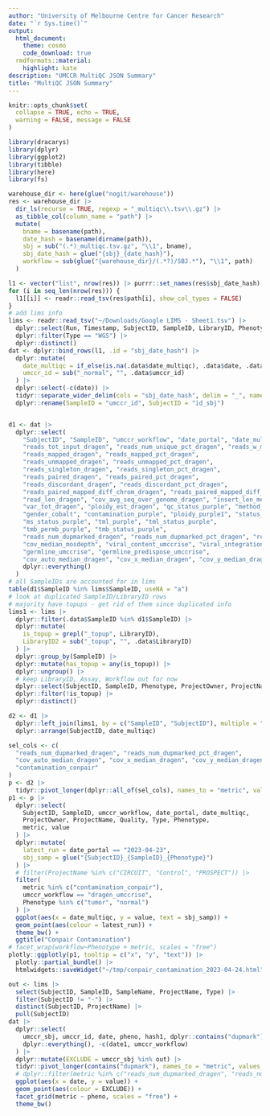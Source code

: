 ```yaml
---
author: "University of Melbourne Centre for Cancer Research"
date: "`r Sys.time()`"
output:
  html_document:
    theme: cosmo
    code_download: true
  rmdformats::material:
    highlight: kate
description: "UMCCR MultiQC JSON Summary"
title: "MultiQC JSON Summary"
---
```


```r
knitr::opts_chunk$set(
  collapse = TRUE, echo = TRUE,
  warning = FALSE, message = FALSE
)
```

```r
library(dracarys)
library(dplyr)
library(ggplot2)
library(tibble)
library(here)
library(fs)
```

```r
warehouse_dir <- here(glue("nogit/warehouse"))
res <- warehouse_dir |>
  dir_ls(recurse = TRUE, regexp = "_multiqc\\.tsv\\.gz") |>
  as_tibble_col(column_name = "path") |>
  mutate(
    bname = basename(path),
    date_hash = basename(dirname(path)),
    sbj = sub("(.*)_multiqc.tsv.gz", "\\1", bname),
    sbj_date_hash = glue("{sbj}_{date_hash}"),
    workflow = sub(glue("{warehouse_dir}/(.*?)/SBJ.*"), "\\1", path)
  )

l1 <- vector("list", nrow(res)) |> purrr::set_names(res$sbj_date_hash)
for (i in seq_len(nrow(res))) {
  l1[[i]] <- readr::read_tsv(res$path[i], show_col_types = FALSE)
}
# add lims info
lims <- readr::read_tsv("~/Downloads/Google LIMS - Sheet1.tsv") |>
  dplyr::select(Run, Timestamp, SubjectID, SampleID, LibraryID, Phenotype, ProjectOwner, ProjectName, Type, Assay, Workflow, Quality) |>
  dplyr::filter(Type == "WGS") |>
  dplyr::distinct()
dat <- dplyr::bind_rows(l1, .id = "sbj_date_hash") |>
  dplyr::mutate(
    date_multiqc = if_else(is.na(.data$date_multiqc), .data$date, .data$date_multiqc),
    umccr_id = sub("_normal", "", .data$umccr_id)
  ) |>
  dplyr::select(-c(date)) |>
  tidyr::separate_wider_delim(cols = "sbj_date_hash", delim = "_", names = c("id_sbj", "date_portal", "hash_portal"), cols_remove = FALSE) |>
  dplyr::rename(SampleID = "umccr_id", SubjectID = "id_sbj")


d1 <- dat |>
  dplyr::select(
    "SubjectID", "SampleID", "umccr_workflow", "date_portal", "date_multiqc", "hash_portal",
    "reads_tot_input_dragen", "reads_num_unique_pct_dragen", "reads_w_mate_seq_dragen",
    "reads_mapped_dragen", "reads_mapped_pct_dragen",
    "reads_unmapped_dragen", "reads_unmapped_pct_dragen",
    "reads_singleton_dragen", "reads_singleton_pct_dragen",
    "reads_paired_dragen", "reads_paired_pct_dragen",
    "reads_discordant_dragen", "reads_discordant_pct_dragen",
    "reads_paired_mapped_diff_chrom_dragen", "reads_paired_mapped_diff_chrom_pct_dragen",
    "read_len_dragen", "cov_avg_seq_over_genome_dragen", "insert_len_median_dragen",
    "var_tot_dragen", "ploidy_est_dragen", "qc_status_purple", "method_purple", "purity_purple1",
    "gender_cobalt", "contamination_purple", "ploidy_purple1", "status_purple", "ms_indels_permb_purple",
    "ms_status_purple", "tml_purple", "tml_status_purple",
    "tmb_permb_purple", "tmb_status_purple",
    "reads_num_dupmarked_dragen", "reads_num_dupmarked_pct_dragen", "reads_num_dupmarked_samtools",
    "cov_median_mosdepth", "viral_content_umccrise", "viral_integration_sites_umccrise",
    "germline_umccrise", "germline_predispose_umccrise",
    "cov_auto_median_dragen", "cov_x_median_dragen", "cov_y_median_dragen",
    dplyr::everything()
  )
# all SampleIDs are accounted for in lims
table(d1$SampleID %in% lims$SampleID, useNA = "a")
# look at duplicated SampleID/LibraryID rows
# majority have topups - get rid of them since duplicated info
lims1 <- lims |>
  dplyr::filter(.data$SampleID %in% d1$SampleID) |>
  dplyr::mutate(
    is_topup = grepl("_topup", LibraryID),
    LibraryID2 = sub("_topup", "", .data$LibraryID)
  ) |>
  dplyr::group_by(SampleID) |>
  dplyr::mutate(has_topup = any(is_topup)) |>
  dplyr::ungroup() |>
  # keep LibraryID, Assay, Workflow out for now
  dplyr::select(SubjectID, SampleID, Phenotype, ProjectOwner, ProjectName, Type, Quality, is_topup, has_topup) |>
  dplyr::filter(!is_topup) |>
  dplyr::distinct()

d2 <- d1 |>
  dplyr::left_join(lims1, by = c("SampleID", "SubjectID"), multiple = "all") |>
  dplyr::arrange(SubjectID, date_multiqc)

sel_cols <- c(
  "reads_num_dupmarked_dragen", "reads_num_dupmarked_pct_dragen",
  "cov_auto_median_dragen", "cov_x_median_dragen", "cov_y_median_dragen",
  "contamination_conpair"
)
p <- d2 |>
  tidyr::pivot_longer(dplyr::all_of(sel_cols), names_to = "metric", values_to = "value")
p1 <- p |>
  dplyr::select(
    SubjectID, SampleID, umccr_workflow, date_portal, date_multiqc,
    ProjectOwner, ProjectName, Quality, Type, Phenotype,
    metric, value
  ) |>
  dplyr::mutate(
    latest_run = date_portal == "2023-04-23",
    sbj_samp = glue("{SubjectID}_{SampleID}_{Phenotype}")
  ) |>
  # filter(ProjectName %in% c("CIRCUIT", "Control", "PROSPECT")) |>
  filter(
    metric %in% c("contamination_conpair"),
    umccr_workflow == "dragen_umccrise",
    Phenotype %in% c("tumor", "normal")
  ) |>
  ggplot(aes(x = date_multiqc, y = value, text = sbj_samp)) +
  geom_point(aes(colour = latest_run)) +
  theme_bw() +
  ggtitle("Conpair Contamination")
# facet_wrap(workflow~Phenotype + metric, scales = "free")
plotly::ggplotly(p1, tooltip = c("x", "y", "text")) |>
  plotly::partial_bundle() |>
  htmlwidgets::saveWidget("~/tmp/conpair_contamination_2023-04-24.html")
```

```r
out <- lims |>
  select(SubjectID, SampleID, SampleName, ProjectName, Type) |>
  filter(SubjectID != "-") |>
  distinct(SubjectID, ProjectName) |>
  pull(SubjectID)
dat |>
  dplyr::select(
    umccr_sbj, umccr_id, date, pheno, hash1, dplyr::contains("dupmark"),
    dplyr::everything(), -c(date1, umccr_workflow)
  ) |>
  dplyr::mutate(EXCLUDE = umccr_sbj %in% out) |>
  tidyr::pivot_longer(contains("dupmark"), names_to = "metric", values_to = "value") |>
  # dplyr::filter(metric %in% c("reads_num_dupmarked_dragen", "reads_num_dupmarked_samtools")) |>
  ggplot(aes(x = date, y = value)) +
  geom_point(aes(colour = EXCLUDE)) +
  facet_grid(metric ~ pheno, scales = "free") +
  theme_bw()
```

